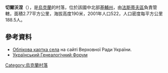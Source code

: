 {{coord|50|0|53|N|29|56|52|E|scale:30000|display=title}}

'''切爾沃涅'''（{{lang-uk|Червоне}}），是[[烏克蘭|烏克蘭]]的村落，位於該國中北部[[基輔州|基輔州]]，由[[法斯蒂夫區|法斯蒂夫區]]負責管轄，面積2.77平方公里，海拔高度190米，2001年人口522，人口密度每平方公里188.5人。

==參考資料==
* [http://w1.c1.rada.gov.ua/pls/z7502/A005?rdat1=07.05.2012&rf7571=14867 Облікова картка села]{{dead link|date=2017年11月 |bot=InternetArchiveBot |fix-attempted=yes }} на сайті Верховної Ради України.
* [http://ukrgenealogy.com.ua/viewtopic.php?f=78&t=1218 Український Генеалогічний Форум] {{Wayback|url=http://ukrgenealogy.com.ua/viewtopic.php?f=78&t=1218 |date=20201026045133 }}

{{Ukraine-geo-stub}}
[[Category:烏克蘭村落|Category:烏克蘭村落]]